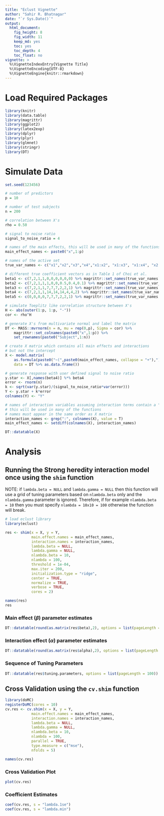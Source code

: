 ```yaml
---
title: "Eclust Vignette"
author: "Sahir R. Bhatnagar"
date: "`r Sys.Date()`"
output:
  html_document:
    fig_height: 8
    fig_width: 11
    keep_md: yes
    toc: yes
    toc_depth: 4
    toc_float: no
vignette: >
  %\VignetteIndexEntry{Vignette Title}
  %\VignetteEncoding{UTF-8}
  %\VignetteEngine{knitr::rmarkdown}
---
```


# Load Required Packages

```r
library(knitr)
library(data.table)
library(magrittr)
library(ggplot2)
library(latex2exp)
library(dplyr)
library(plyr)
library(glmnet)
library(stringr)
library(DT)
```


# Simulate Data

```r

set.seed(123456)

# number of predictors
p = 10 

# number of test subjects
n = 200

# correlation between X's
rho = 0.50

# signal to noise ratio
signal_to_noise_ratio = 4

# names of the main effects, this will be used in many of the functions
main_effect_names <- paste0("x",1:p) 

# names of the active set
true_var_names <- c("x1","x2","x3","x4","x1:x2", "x1:x3", "x1:x4", "x2:x3", "x2:x4", "x3:x4")

# different true coefficient vectors as in Table 1 of Choi et al. 
beta1 <- c(7,2,1,1,0,0,0,0,0,0) %>% magrittr::set_names(true_var_names)
beta2 <- c(7,2,1,1,1,0,0,0.5,0.4,0.1) %>% magrittr::set_names(true_var_names)
beta3 <- c(7,2,1,1,7,7,7,2,2,1) %>% magrittr::set_names(true_var_names)
beta4 <- c(7,2,1,1,14,14,14,4,4,2) %>% magrittr::set_names(true_var_names)
beta5 <- c(0,0,0,0,7,7,7,2,2,1) %>% magrittr::set_names(true_var_names)

# simulate Toeplitz like correlation structure between X's
H <- abs(outer(1:p, 1:p, "-"))
cor <- rho^H

# generate X's from multivariate normal and label the matrix
DT <- MASS::mvrnorm(n = n, mu = rep(0,p), Sigma = cor) %>% 
    magrittr::set_colnames(paste0("x",1:p)) %>% 
    set_rownames(paste0("Subject",1:n))

# create X matrix which contains all main effects and interactions
# but not the intercept
X <- model.matrix(
    as.formula(paste0("~(",paste0(main_effect_names, collapse = "+"),")^2-1")), 
    data = DT %>% as.data.frame()) 

# generate response with user defined signal to noise ratio 
y.star <- X[,names(beta4)] %*% beta4
error <- rnorm(n)
k <- sqrt(var(y.star)/(signal_to_noise_ratio*var(error))) 
Y <- y.star + k*error 
colnames(Y) <- "Y"

# names of interaction variables assuming interaction terms contain a ":"
# this will be used in many of the functions
# names must appear in the same order as X matrix
interaction_names <- grep(":", colnames(X), value = T)
main_effect_names <- setdiff(colnames(X), interaction_names)
```

```r
DT::datatable(X)
```


# Analysis

## Running the Strong heredity interaction model once using the `shim` function

NOTE: if `lambda.beta = NULL` and `lambda.gamma = NULL` then this function will use a grid of tuning parameters based on `nlambda.beta` only and the `nlambda.gamma` parameter is ignored. Therefore, if for example `nlambda.beta = 10` then you must specify `nlambda = 10x10 = 100` otherwise the function will break.

```r
# load eclust library
library(eclust)

res <- shim(x = X, y = Y,
            main.effect.names = main_effect_names,
            interaction.names = interaction_names,
            lambda.beta = NULL,
            lambda.gamma = NULL, 
            nlambda.beta = 10,
            nlambda = 100, 
            threshold = 1e-04, 
            max.iter = 200,
            initialization.type = "ridge", 
            center = TRUE,
            normalize = TRUE, 
            verbose = TRUE, 
            cores = 2)

names(res)
res

```

### Main effect ($\beta$) parameter estimates


```r
DT::datatable(round(as.matrix(res$beta),2), options = list(pageLength = 100))
```


### Interaction effect ($\alpha$) parameter estimates


```r
DT::datatable(round(as.matrix(res$alpha),2), options = list(pageLength = 100))
```


### Sequence of Tuning Parameters

```r
DT::datatable(res$tuning.parameters, options = list(pageLength = 100))
```



## Cross Validation using the `cv.shim` function

```r

library(doMC)
registerDoMC(cores = 10)
cv.res <- cv.shim(x = X, y = Y,
            main.effect.names = main_effect_names,
            interaction.names = interaction_names,
            lambda.beta = NULL,
            lambda.gamma = NULL,
            nlambda.beta = 10,
            nlambda = 100, 
            parallel = TRUE,
            type.measure = c("mse"), 
            nfolds = 5)

names(cv.res)
```

### Cross Validation Plot

```r
plot(cv.res)
```


### Coefficient Estimates

```r
coef(cv.res, s = "lambda.1se")
coef(cv.res, s = "lambda.min")
```





